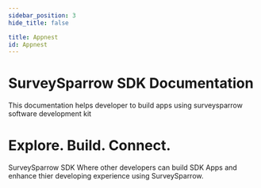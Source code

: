 ```yaml
---
sidebar_position: 3
hide_title: false

title: Appnest
id: Appnest
---
```


# SurveySparrow SDK Documentation
This documentation helps developer to build apps using surveysparrow software development kit
# **Explore.** **Build.** **Connect.**

 SurveySparrow SDK Where other developers can build SDK Apps and enhance thier developing experience using SurveySparrow.
